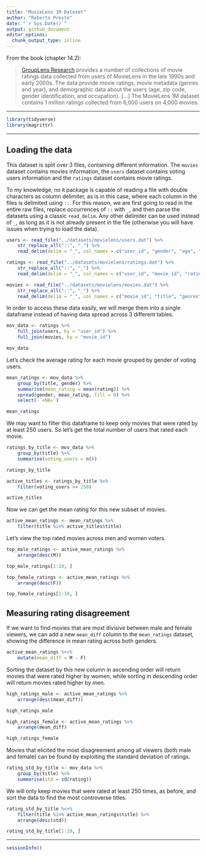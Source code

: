 ```yaml
---
title: "MovieLens 1M Dataset"
author: "Roberto Preste"
date: "`r Sys.Date()`"
output: github_document
editor_options: 
  chunk_output_type: inline
---
```


From the book (chapter 14.2):  

> [GroupLens Research](http://www.grouplens.org/node/73) provides a number of collections of movie ratings data collected from users of MovieLens in the late 1990s and early 2000s. The data provide movie ratings, movie metadata (genres and year), and demographic data about the users (age, zip code, gender identification, and occupation). [...] The MovieLens 1M dataset contains 1 million ratings collected from 6,000 users on 4,000 movies.  

___ 

```r
library(tidyverse)
library(magrittr)
```

___ 

## Loading the data  

This dataset is split over 3 files, containing different information. The `movies` dataset contains movies information, the `users` dataset contains voting users information and the `ratings` dataset contains movie ratings.  

To my knowledge, no `R` package is capable of reading a file with double characters as column delimiter, as is in this case, where each column in the files is delimited using `::`. For this reason, we are first going to read in the entire raw files, replace occurrences of `::` with `_`, and then parse the datasets using a classic `read_delim`. Any other delimiter can be used instead of `_`, as long as it is not already present in the file (otherwise you will have issues when trying to load the data).  

```r
users <- read_file("../datasets/movielens/users.dat") %>% 
    str_replace_all("::", "_") %>% 
    read_delim(delim = "_", col_names = c("user_id", "gender", "age", "occupation", "zip"))

ratings <- read_file("../datasets/movielens/ratings.dat") %>% 
    str_replace_all("::", "_") %>% 
    read_delim(delim = "_", col_names = c("user_id", "movie_id", "rating", "timestamp"))

movies <- read_file("../datasets/movielens/movies.dat") %>% 
    str_replace_all("::", "_") %>% 
    read_delim(delim = "_", col_names = c("movie_id", "title", "genres"))
```

In order to access these data easily, we will merge them into a single dataframe instead of having data spread across 3 different tables.  

```r
mov_data <- ratings %>% 
    full_join(users, by = "user_id") %>% 
    full_join(movies, by = "movie_id")
```

```r
mov_data
```


Let's check the average rating for each movie grouped by gender of voting users.  

```r
mean_ratings <- mov_data %>% 
    group_by(title, gender) %>% 
    summarise(mean_rating = mean(rating)) %>% 
    spread(gender, mean_rating, fill = 0) %>% 
    select(-`<NA>`)
```

```r
mean_ratings
```


We may want to filter this dataframe to keep only movies that were rated by at least 250 users. So let's get the total number of users that rated each movie.  

```r
ratings_by_title <- mov_data %>% 
    group_by(title) %>% 
    summarise(voting_users = n())
```

```r
ratings_by_title
```


```r
active_titles <- ratings_by_title %>% 
    filter(voting_users >= 250)
```

```r
active_titles
```


Now we can get the mean rating for this new subset of movies.  

```r
active_mean_ratings <- mean_ratings %>% 
    filter(title %in% active_titles$title)
```

Let's view the top rated movies across men and women voters.  

```r
top_male_ratings <- active_mean_ratings %>% 
    arrange(desc(M)) 
```

```r
top_male_ratings[1:10, ]
```


```r
top_female_ratings <- active_mean_ratings %>% 
    arrange(desc(F)) 
```

```r
top_female_ratings[1:10, ]
```


## Measuring rating disagreement  

If we want to find movies that are most divisive between male and female viewers, we can add a new `mean_diff` column to the `mean_ratings` dataset, showing the difference in mean rating across both genders.  

```r
active_mean_ratings %<>%  
    mutate(mean_diff = M - F)
```

Sorting the dataset by this new column in ascending order will return movies that were rated higher by women, while sorting in descending order will return movies rated higher by men.  

```r
high_ratings_male <- active_mean_ratings %>% 
    arrange(desc(mean_diff))
```

```r
high_ratings_male
```

```r
high_ratings_female <- active_mean_ratings %>% 
    arrange(mean_diff)
```

```r
high_ratings_female
```


Movies that elicited the most disagreement among all viewers (both male and female) can be found by exploiting the standard deviation of ratings.  

```r
rating_std_by_title <- mov_data %>% 
    group_by(title) %>% 
    summarise(std = sd(rating))
```

We will only keep movies that were rated at least 250 times, as before, and sort the data to find the most controverse titles.  

```r
rating_std_by_title %<>% 
    filter(title %in% active_mean_ratings$title) %>% 
    arrange(desc(std))
```

```r
rating_std_by_title[1:10, ]
```

___ 

```r
sessionInfo()
```

